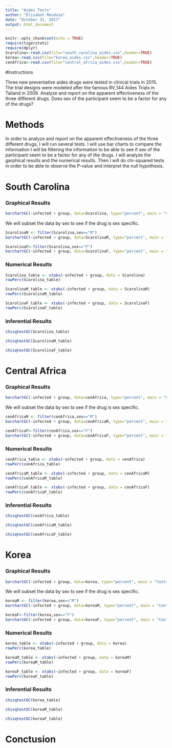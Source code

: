 ---
title: "Aides Tests"
author: "Elisabet Mendoza"
date: "October 31, 2017"
output: html_document
---

```{r setup, include=FALSE}
knitr::opts_chunk$set(echo = TRUE)
require(tigerstats)
require(dplyr)
Scarolina<-read.csv(file="south_carolina_aides.csv",header=TRUE)
korea<-read.csv(file="korea_aides.csv",header=TRUE)
cenAfrica<-read.csv(file="central_africa_aides.csv",header=TRUE)
```

#Instructions

Three new preventative aides drugs were tested in clinical trials in 2015. The trial designs were modeled after the famous RV_144 Aides Trials in Tailand in 2009.  Analyze and report on the apparent effectiveness of the three different drugs. Does sex of the participant seem to be a factor for any of the drugs?

# Methods

In order to analyze and report on the apparent effectiveness of the three different drugs, I will run several tests. I will use bar charts to compare the information I will be filtering the information to be able to see if sex of the participant seem to be a factor for any of the drugs. I will analyze the garphical results and the numerical results. Then I will do chi-squared tests in order to be able to observe the P-value and interpret the null hypothesis.

# South Carolina

### Graphical Results
```{r}
barchartGC(~infected + group, data=Scarolina, type="percent", main = "South Carolina Male and Female")
```

We will subset the data by sex to see if the drug is sex specific.

```{r}
ScarolinaM <- filter(Scarolina,sex=="M")
barchartGC(~infected + group, data=ScarolinaM, type="percent", main = "South Carolina Male")
```

```{r}
ScarolinaF<-filter(Scarolina,sex=="F")
barchartGC(~infected + group, data=ScarolinaF, type="percent", main = "South Carolina Female")
```

### Numerical Results

```{r}
Scarolina_table <- xtabs(~infected + group, data = Scarolina)
rowPerc(Scarolina_table)
```

```{r}
ScarolinaM_table <- xtabs(~infected + group, data = ScarolinaM)
rowPerc(ScarolinaM_table)
```


```{r}
ScarolinaF_table <- xtabs(~infected + group, data = ScarolinaF)
rowPerc(ScarolinaF_table)
```

### Inferential Results

```{r}
chisqtestGC(Scarolina_table)
```

```{r}
chisqtestGC(ScarolinaM_table)
```

```{r}
chisqtestGC(ScarolinaF_table)
```

# Central Africa

### Graphical Results
```{r}
barchartGC(~infected + group, data=cenAfrica, type="percent", main = "Central Africa Male and Female")
```

We will subset the data by sex to see if the drug is sex specific.

```{r}
cenAfricaM <- filter(cenAfrica,sex=="M")
barchartGC(~infected + group, data=cenAfricaM, type="percent", main = "Central Africa Male")
```

```{r}
cenAfricaF<-filter(cenAfrica,sex=="F")
barchartGC(~infected + group, data=cenAfricaF, type="percent", main = "Central Africa Female")
```

### Numerical Results

```{r}
cenAfrica_table <- xtabs(~infected + group, data = cenAfrica)
rowPerc(cenAfrica_table)
```

```{r}
cenAfricaM_table <- xtabs(~infected + group, data = cenAfricaM)
rowPerc(cenAfricaM_table)
```


```{r}
cenAfricaF_table <- xtabs(~infected + group, data = cenAfricaF)
rowPerc(cenAfricaF_table)
```

### Inferential Results

```{r}
chisqtestGC(cenAfrica_table)
```

```{r}
chisqtestGC(cenAfricaM_table)
```

```{r}
chisqtestGC(cenAfricaF_table)
```

# Korea

### Graphical Results
```{r}
barchartGC(~infected + group, data=korea, type="percent", main = "Central Africa Male and Female")
```

We will subset the data by sex to see if the drug is sex specific.

```{r}
koreaM <- filter(korea,sex=="M")
barchartGC(~infected + group, data=koreaM, type="percent", main = "Central Africa Male")
```

```{r}
koreaF<-filter(korea,sex=="F")
barchartGC(~infected + group, data=koreaF, type="percent", main = "Central Africa Female")
```

### Numerical Results

```{r}
korea_table <- xtabs(~infected + group, data = korea)
rowPerc(korea_table)
```

```{r}
koreaM_table <- xtabs(~infected + group, data = koreaM)
rowPerc(koreaM_table)
```


```{r}
koreaF_table <- xtabs(~infected + group, data = koreaF)
rowPerc(koreaF_table)
```

### Inferential Results

```{r}
chisqtestGC(korea_table)
```

```{r}
chisqtestGC(koreaM_table)
```

```{r}
chisqtestGC(koreaF_table)
```

# Conctusion